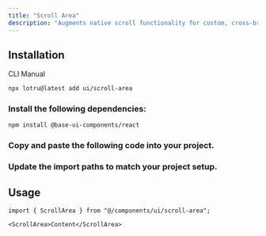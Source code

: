 ```yaml
---
title: "Scroll Area"
description: "Augments native scroll functionality for custom, cross-browser styling."
---
```


<ComponentPreview id="examples/scroll-area-01" />

## Installation

<Tabs defaultValue="cli">

<TabsList>
  <TabsTrigger value="cli">CLI</TabsTrigger>
  <TabsTrigger value="manual">Manual</TabsTrigger>
  <TabsIndicator />
</TabsList>

<TabsContent value="cli">

```bash
npx lotru@latest add ui/scroll-area
```

</TabsContent>

<TabsContent value="manual">

<Steps>

### Install the following dependencies:

```bash
npm install @base-ui-components/react
```

### Copy and paste the following code into your project.

<ComponentSource id="ui/scroll-area" />

### Update the import paths to match your project setup.

</Steps>

</TabsContent>

</Tabs>

## Usage

```tsx
import { ScrollArea } from "@/components/ui/scroll-area";
```

```tsx
<ScrollArea>Content</ScrollArea>
```
